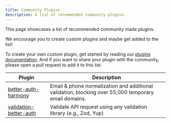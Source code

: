 ```yaml
---
title: Community Plugins
description: A list of recommended community plugins.
---
```


This page showcases a list of recommended community made plugins.

We encourage you to create custom plugins and maybe get added to the list!

To create your own custom plugin, get started by reading our [plugins documentation](https://www.better-auth.com/docs/concepts/plugins). And if you want to share your plugin with the community, please open a pull request to add it to this list.

| <div className="w-[200px]">Plugin</div>                                                                              | Description                                                                                          |
| ------------------------------------------------------------------------------------| ---------------------------------------------------------------------------------------------------- |
| [better-auth-harmony](https://github.com/gekorm/better-auth-harmony/)               | Email & phone normalization and additional validation, blocking over 55,000 temporary email domains. |
| [validation-better-auth](https://github.com/Daanish2003/validation-better-auth)     | Validate API request using any validation library (e.g., Zod, Yup)                                   |
